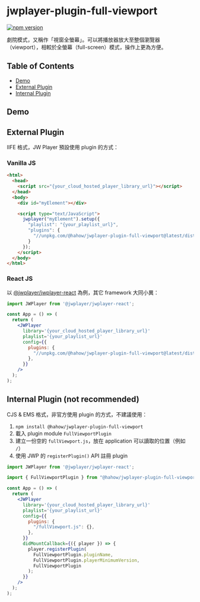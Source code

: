 
# jwplayer-plugin-full-viewport

[![npm version](https://badge.fury.io/js/@hahow%2Fjwplayer-plugin-full-viewport.svg)](https://badge.fury.io/js/@hahow%2Fjwplayer-plugin-full-viewport)

劇院模式，又稱作「視窗全螢幕」。可以將播放器放大至整個瀏覽器（viewport），相較於全螢幕（full-screen）模式，操作上更為方便。

## Table of Contents

- [Demo](#demo)
- [External Plugin](#external-plugin)
- [Internal Plugin](#internal-plugin-not-recommended)

## Demo

<Story id="full-viewport--full-viewport" />

## External Plugin

IIFE 格式，JW Player 預設使用 plugin 的方式：

### Vanilla JS

```html
<html>
  <head>
    <script src="{your_cloud_hosted_player_library_url}"></script>
  </head>
  <body>
    <div id="myElement"></div>

    <script type="text/JavaScript">
      jwplayer("myElement").setup({
        "playlist": "{your_playlist_url}",
        "plugins": {
          "//unpkg.com/@hahow/jwplayer-plugin-full-viewport@latest/dist/iife/fullViewport.js": {}
        }
      });
    </script>
  </body>
</html>
```

### React JS

以 [@jwplayer/jwplayer-react](https://github.com/jwplayer/jwplayer-react) 為例，其它 framework 大同小異：

```jsx
import JWPlayer from '@jwplayer/jwplayer-react';

const App = () => (
  return (
    <JWPlayer
      library='{your_cloud_hosted_player_library_url}'
      playlist='{your_playlist_url}'
      config={{
        plugins: {
          "//unpkg.com/@hahow/jwplayer-plugin-full-viewport@latest/dist/iife/fullViewport.js": {},
        },
      }}
    />
  );
);
```

## Internal Plugin (not recommended)

CJS & EMS 格式，非官方使用 plugin 的方式，不建議使用：

1. `npm install @hahow/jwplayer-plugin-full-viewport`
1. 載入 plugin module `FullViewportPlugin`
1. 建立一份空的 `fullViewport.js`，放在 application 可以讀取的位置（例如 `/`）
1. 使用 JWP 的 `registerPlugin()` API 註冊 plugin

```jsx
import JWPlayer from '@jwplayer/jwplayer-react';

import { FullViewportPlugin } from "@hahow/jwplayer-plugin-full-viewport";

const App = () => (
  return (
    <JWPlayer
      library='{your_cloud_hosted_player_library_url}'
      playlist='{your_playlist_url}'
      config={{
        plugins: {
          "/fullViewport.js": {},
        },
      }}
      didMountCallback={({ player }) => {
        player.registerPlugin(
          FullViewportPlugin.pluginName,
          FullViewportPlugin.playerMinimumVersion,
          FullViewportPlugin
        );
      }}
    />
  );
);
```
